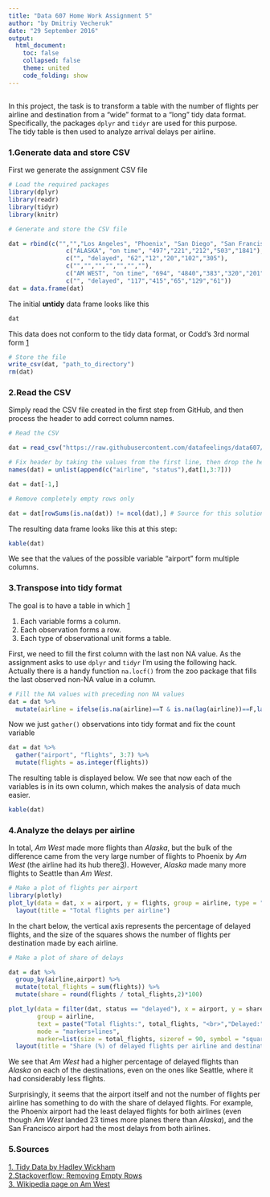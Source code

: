 ```yaml
---
title: "Data 607 Home Work Assignment 5"
author: "by Dmitriy Vecheruk"
date: "29 September 2016"
output: 
  html_document:
    toc: false
    collapsed: false
    theme: united
    code_folding: show
---
```


## {.tabset .tabset-fade .tabset-pills}


In this project, the task is to transform a table with the number of flights per airline and destination from a "wide" format to a "long" tidy data format. Specifically, the packages `dplyr` and `tidyr` are used for this purpose.  
The tidy table is then used to analyze arrival delays per airline.

### 1.Generate data and store CSV  
  
First we generate the assignment CSV file   
```r
# Load the required packages
library(dplyr)
library(readr)
library(tidyr)
library(knitr)
```

```r
# Generate and store the CSV file

dat = rbind(c("","","Los Angeles", "Phoenix", "San Diego", "San Francisco", "Seattle"),
                c("ALASKA", "on time", "497","221","212","503","1841"),
                c("", "delayed", "62","12","20","102","305"),
                c("","","","","","",""),
                c("AM WEST", "on time", "694", "4840","383","320","201"),
                c("", "delayed", "117","415","65","129","61"))
dat = data.frame(dat)
```
  
The initial **untidy** data frame looks like this  
```r
dat
```
  
This data does not conform to the tidy data format, or Codd’s 3rd normal form [1][1]
  
```r
# Store the file
write_csv(dat, "path_to_directory")
rm(dat)
```


### 2.Read the CSV
  
Simply read the CSV file created in the first step from GitHub, and then process the header to add correct column names.  
  
```r
# Read the CSV

dat = read_csv("https://raw.githubusercontent.com/datafeelings/data607/master/Week_5/flights_wide.csv",trim_ws = T)

# Fix header by taking the values from the first line, then drop the header row
names(dat) = unlist(append(c("airline", "status"),dat[1,3:7]))

dat = dat[-1,]

# Remove completely empty rows only

dat = dat[rowSums(is.na(dat)) != ncol(dat),] # Source for this solution is provided at the bottom [2]

```
  
The resulting data frame looks like this at this step:  
```r

kable(dat)

```
  
We see that the values of the possible variable "airport" form multiple columns.

### 3.Transpose into tidy format
  
The goal is to have a table in which [1][1]
  
1. Each variable forms a column.  
2. Each observation forms a row.  
3. Each type of observational unit forms a table.  

First, we need to fill the first column with the last non NA value. As the assignment asks to use `dplyr` and `tidyr` I'm using the following hack. 
Actually there is a handy function `na.locf()` from the zoo package that fills the last observed non-NA value in a column.

```r
# Fill the NA values with preceding non NA values
dat = dat %>% 
  mutate(airline = ifelse(is.na(airline)==T & is.na(lag(airline))==F,lag(airline),airline)) 

```
  
Now we just `gather()` observations into tidy format and fix the count variable  
```r

dat = dat %>% 
  gather("airport", "flights", 3:7) %>% 
  mutate(flights = as.integer(flights))
```
  
The resulting table is displayed below. We see that now each of the variables is in its own column, which makes the analysis of data much easier.
  
```r

kable(dat)

```
  

### 4.Analyze the delays per airline
  
In total, *Am West* made more flights than *Alaska*, but the bulk of the difference came from the very large number of flights to Phoenix by *Am West* (the airline had its hub there[3][3]). However, *Alaska* made many more flights to Seattle than *Am West*.

```r
# Make a plot of flights per airport
library(plotly)
plot_ly(data = dat, x = airport, y = flights, group = airline, type = "bar") %>% 
  layout(title = "Total flights per airline")

```
  
  
In the chart below, the vertical axis represents the percentage of delayed flights, and the size of the squares shows the number of flights per destination made by each airline.
```r
# Make a plot of share of delays

dat = dat %>% 
  group_by(airline,airport) %>% 
  mutate(total_flights = sum(flights)) %>% 
  mutate(share = round(flights / total_flights,2)*100)

plot_ly(data = filter(dat, status == "delayed"), x = airport, y = share, 
        group = airline, 
        text = paste("Total flights:", total_flights, "<br>","Delayed:", share,"%" ),
        mode = "markers+lines", 
        marker=list(size = total_flights, sizeref = 90, symbol = "square" ) ) %>% 
  layout(title = "Share (%) of delayed flights per airline and destination")
```
  
We see that *Am West* had a higher percentage of delayed flights than *Alaska* on each of the destinations, even on the ones like Seattle, where it had considerably less flights.
  
Surprisingly, it seems that the airport itself and not the number of flights per airline has something to do with the share of delayed flights. For example, the Phoenix airport had the least delayed flights for both airlines (even though *Am West* landed 23 times more planes there than *Alaska*), and the San Francisco airport had the most delays from both airlines.

### 5.Sources
[1]:http://vita.had.co.nz/papers/tidy-data.pdf "Tidy Data by Hadley Wickham"  
[2]:http://stackoverflow.com/questions/6437164/removing-empty-rows-of-a-data-file-in-r "Stackoverflow: Removing Empty Rows"  
[3]:https://www.wikiwand.com/en/America_West_Airlines "Wikipedia page on Am West"

[1. Tidy Data by Hadley Wickham](http://vita.had.co.nz/papers/tidy-data.pdf)  
[2.Stackoverflow: Removing Empty Rows](http://stackoverflow.com/questions/6437164/removing-empty-rows-of-a-data-file-in-r)  
[3. Wikipedia page on Am West](https://www.wikiwand.com/en/America_West_Airlines)


